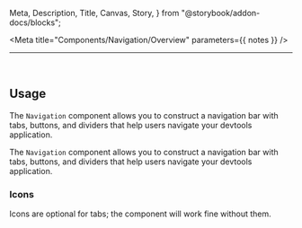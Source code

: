   Meta,
  Description,
  Title,
  Canvas,
  Story,
} from "@storybook/addon-docs/blocks";


<Meta title="Components/Navigation/Overview" parameters={{ notes }} />

<Title>@devtools-ds/navigation</Title>

---

<ShieldRow>
  <Version
    current={version}
    url="https://github.com/intuit/devtools-ds/tree/master/components/Navigation/CHANGELOG.md"
  />
</ShieldRow>

<Description />

<br />

## Usage

The `Navigation` component allows you to construct a navigation bar with tabs, buttons, and dividers that help users navigate your devtools application.

The `Navigation` component allows you to construct a navigation bar with tabs, buttons, and dividers that help users navigate your devtools application.

<Canvas>
  <Story id="components-navigation-features--basic-usage" />
</Canvas>

### Icons

Icons are optional for tabs; the component will work fine without them.

<Canvas>
  <Story id="components-navigation-features--without-icons" />
</Canvas>

